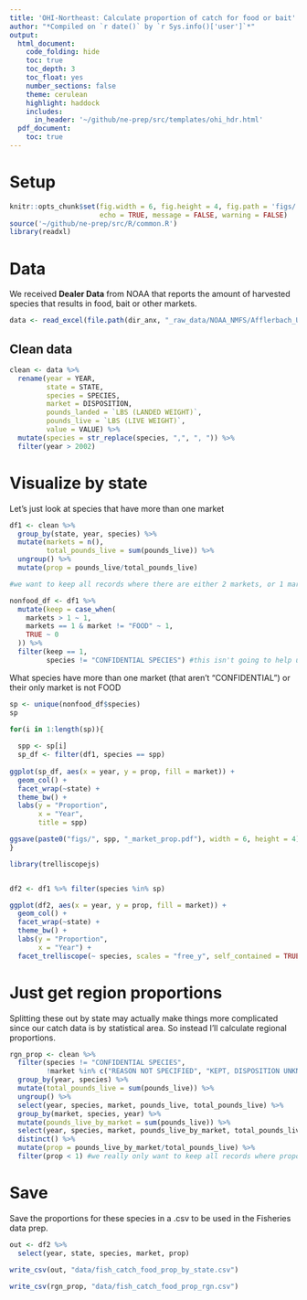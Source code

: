 ```yaml
---
title: 'OHI-Northeast: Calculate proportion of catch for food or bait'
author: "*Compiled on `r date()` by `r Sys.info()['user']`*"
output: 
  html_document:
    code_folding: hide
    toc: true
    toc_depth: 3
    toc_float: yes
    number_sections: false
    theme: cerulean
    highlight: haddock
    includes: 
      in_header: '~/github/ne-prep/src/templates/ohi_hdr.html'
  pdf_document:
    toc: true
---
```


# Setup

```r
knitr::opts_chunk$set(fig.width = 6, fig.height = 4, fig.path = 'figs/',
                      echo = TRUE, message = FALSE, warning = FALSE)
source('~/github/ne-prep/src/R/common.R')
library(readxl)
```

# Data

We received **Dealer Data** from NOAA that reports the amount of harvested species that results in food, bait or other markets.

```r
data <- read_excel(file.path(dir_anx, "_raw_data/NOAA_NMFS/Afflerbach_UCSB_Dealer Data All Species_MAR 2019.xlsx"))

```

## Clean data

```r
clean <- data %>%
  rename(year = YEAR,
         state = STATE,
         species = SPECIES,
         market = DISPOSITION,
         pounds_landed = `LBS (LANDED WEIGHT)`,
         pounds_live = `LBS (LIVE WEIGHT)`,
         value = VALUE) %>%
  mutate(species = str_replace(species, ",", ", ")) %>%
  filter(year > 2002)
```

# Visualize by state

Let's just look at species that have more than one market

```r
df1 <- clean %>%
  group_by(state, year, species) %>%
  mutate(markets = n(),
         total_pounds_live = sum(pounds_live)) %>%
  ungroup() %>%
  mutate(prop = pounds_live/total_pounds_live) 

#we want to keep all records where there are either 2 markets, or 1 market but market != "FOOD"

nonfood_df <- df1 %>%
  mutate(keep = case_when(
    markets > 1 ~ 1,
    markets == 1 & market != "FOOD" ~ 1,
    TRUE ~ 0
  )) %>%
  filter(keep == 1,
         species != "CONFIDENTIAL SPECIES") #this isn't going to help us
```
What species have more than one market (that aren't "CONFIDENTIAL") or their only market is not FOOD

```r
sp <- unique(nonfood_df$species)
sp
```

```r

for(i in 1:length(sp)){
  
  spp <- sp[i]
  sp_df <- filter(df1, species == spp)
  
ggplot(sp_df, aes(x = year, y = prop, fill = market)) +
  geom_col() +
  facet_wrap(~state) +
  theme_bw() +
  labs(y = "Proportion",
       x = "Year",
       title = spp)

ggsave(paste0("figs/", spp, "_market_prop.pdf"), width = 6, height = 4)
}
```

```r
library(trelliscopejs)


df2 <- df1 %>% filter(species %in% sp)

ggplot(df2, aes(x = year, y = prop, fill = market)) +
  geom_col() +
  facet_wrap(~state) +
  theme_bw() +
  labs(y = "Proportion",
       x = "Year") +
  facet_trelliscope(~ species, scales = "free_y", self_contained = TRUE, width = 600, height = 400)
```


# Just get region proportions

Splitting these out by state may actually make things more complicated since our catch data is by statistical area. So instead I'll calculate regional proportions.

```r
rgn_prop <- clean %>%
  filter(species != "CONFIDENTIAL SPECIES",
         !market %in% c("REASON NOT SPECIFIED", "KEPT, DISPOSITION UNKNOWN", "REASON NOT SPECIFIED", "UNKNOWN")) %>%
  group_by(year, species) %>%
  mutate(total_pounds_live = sum(pounds_live)) %>%
  ungroup() %>%
  select(year, species, market, pounds_live, total_pounds_live) %>%
  group_by(market, species, year) %>%
  mutate(pounds_live_by_market = sum(pounds_live)) %>%
  select(year, species, market, pounds_live_by_market, total_pounds_live) %>%
  distinct() %>%
  mutate(prop = pounds_live_by_market/total_pounds_live) %>%
  filter(prop < 1) #we really only want to keep all records where proportion is less than 1
```


# Save

Save the proportions for these species in a .csv to be used in the Fisheries data prep.

```r
out <- df2 %>%
  select(year, state, species, market, prop) 

write_csv(out, "data/fish_catch_food_prop_by_state.csv")

write_csv(rgn_prop, "data/fish_catch_food_prop_rgn.csv")
```









